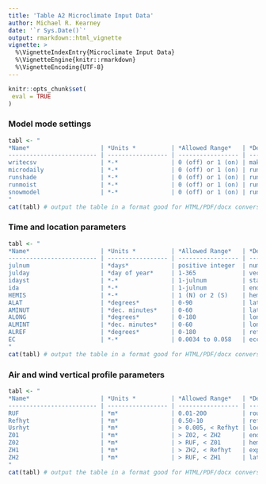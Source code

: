 ```yaml
---
title: 'Table A2 Microclimate Input Data'
author: Michael R. Kearney
date: '`r Sys.Date()`'
output: rmarkdown::html_vignette
vignette: >
  %\VignetteIndexEntry{Microclimate Input Data}
  %\VignetteEngine{knitr::rmarkdown}
  %\VignetteEncoding{UTF-8}
---
```


```r
knitr::opts_chunk$set(
 eval = TRUE
)
```


### Model mode settings
```r
tabl <- "
*Name*                    | *Units *          |	*Allowed Range*   |	*Description*
------------------------- | ----------------- | ----------------- | --------------
writecsv                  | *-*               | 0 (off) or 1 (on) | make Fortran program write output as csv files  
microdaily                | *-*               | 0 (off) or 1 (on) | run in daily mode (initial conditions from previous day)
runshade                  | *-*               | 0 (off) or 1 (on) | run the model twice, once for each shade level
runmoist                  | *-*               | 0 (off) or 1 (on) | run soil moisture model
snowmodel                 | *-*               | 0 (off) or 1 (on) | run the snow model
"
cat(tabl) # output the table in a format good for HTML/PDF/docx conversion
```

### Time and location parameters
```r
tabl <- "
*Name*                    | *Units *          |	*Allowed Range*   |	*Description*
------------------------- | ----------------- | ----------------- | --------------
julnum                    | *days*            | positive integer  | number of days to run the model
julday                    | *day of year*     | 1-365             | vector of julian days (length must equal julnum)
idayst                    | *-*               | 1-julnum          | start day (usually 1)
ida                       | *-*               | 1-julnum          | end day (usually value of julnum)
HEMIS                     | *-*               | 1 (N) or 2 (S)    | hemisphere to run
ALAT                      | *degrees*         | 0-90              | latitude (degrees)
AMINUT                    | *dec. minutes*    | 0-60              | latitude (minutes)
ALONG                     | *degrees*         | 0-180             | longitude (degrees)
ALMINT                    | *dec. minutes*    | 0-60              | longitude (minutes)
ALREF                     | *degrees*         | 0-180             | reference longitude (degrees) for time zone
EC                        | *-*               | 0.0034 to 0.058   | eccenricity of the earth's orbit (presently 0.0167238)
"
cat(tabl) # output the table in a format good for HTML/PDF/docx conversion
```

### Air and wind vertical profile parameters
```r
tabl <- "
*Name*                    | *Units *          |	*Allowed Range*   |	*Description*
------------------------- | ----------------- | ----------------- | --------------
RUF                       | *m*               | 0.01-200          | roughness height
Refhyt                    | *m*               | 0.50-10           | reference measurement height for air temp, wind speed and humidity input data
Usrhyt                    | *m*               | > 0.005, < Refhyt | local height at which to compute air temp, wind speed and humidity
Z01                       | *m*               | > Z02, < ZH2      | end day (usually value of julnum)
Z02                       | *m*               | > RUF, < Z01      | hemisphere to run
ZH1                       | *m*               | > ZH2, < Refhyt   | experimental reference height 2 (top)
ZH2                       | *m*               | > RUF, < ZH1      | latitude (minutes)
"
cat(tabl) # output the table in a format good for HTML/PDF/docx conversion
```
